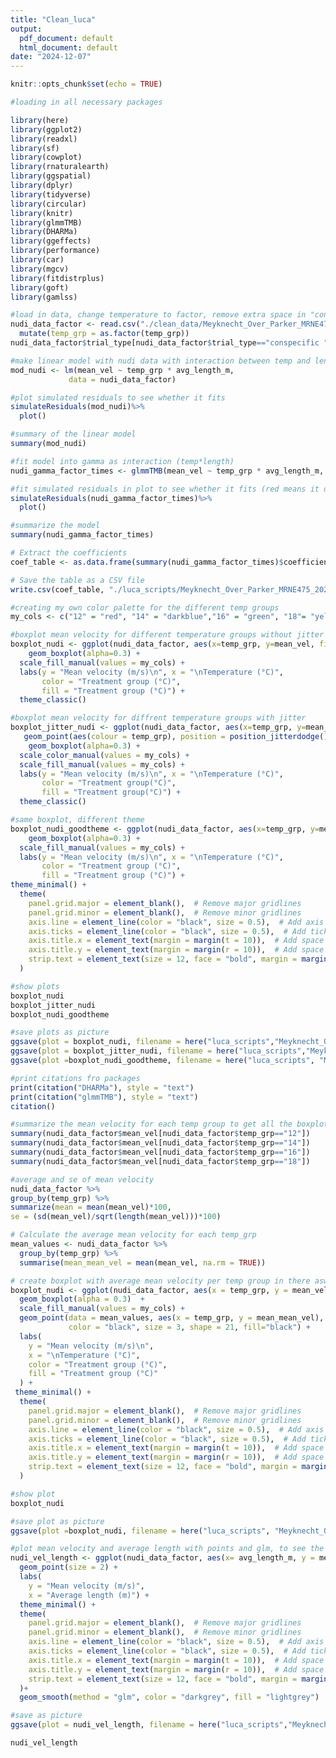 ```yaml
---
title: "Clean_luca"
output:
  pdf_document: default
  html_document: default
date: "2024-12-07"
---
```


```r
knitr::opts_chunk$set(echo = TRUE)
```

```r
#loading in all necessary packages

library(here) 
library(ggplot2) 
library(readxl) 
library(sf) 
library(cowplot)
library(rnaturalearth)
library(ggspatial)
library(dplyr)
library(tidyverse)
library(circular)
library(knitr)
library(glmmTMB)
library(DHARMa)
library(ggeffects)
library(performance)
library(car)
library(mgcv)
library(fitdistrplus)
library(goft)
library(gamlss)
```

```r
#load in data, change temperature to factor, remove extra space in "conspecific"
nudi_data_factor <- read.csv("./clean_data/Meyknecht_Over_Parker_MRNE475_2024_combinedraw.csv")%>%
  mutate(temp_grp = as.factor(temp_grp))
nudi_data_factor$trial_type[nudi_data_factor$trial_type=="conspecific "] <- "conspecific"

```

```r
#make linear model with nudi data with interaction between temp and length
mod_nudi <- lm(mean_vel ~ temp_grp * avg_length_m, 
             data = nudi_data_factor)

#plot simulated residuals to see whether it fits
simulateResiduals(mod_nudi)%>%
  plot()

#summary of the linear model
summary(mod_nudi)
```


```r
#fit model into gamma as interaction (temp*length)
nudi_gamma_factor_times <- glmmTMB(mean_vel ~ temp_grp * avg_length_m, family = Gamma(link = "log"), data = nudi_data_factor)

#fit simulated residuals in plot to see whether it fits (red means it doesn't, no red means it does)
simulateResiduals(nudi_gamma_factor_times)%>%
  plot()

#summarize the model
summary(nudi_gamma_factor_times)

# Extract the coefficients
coef_table <- as.data.frame(summary(nudi_gamma_factor_times)$coefficients$cond)

# Save the table as a CSV file
write.csv(coef_table, "./luca_scripts/Meyknecht_Over_Parker_MRNE475_2024_nudi_gamma_factor_times_coefficients.csv", row.names = TRUE)
```

```r

#creating my own color palette for the different temp groups
my_cols <- c("12" = "red", "14" = "darkblue","16" = "green", "18"= "yellow" )

#boxplot mean velocity for different temperature groups without jitter
boxplot_nudi <- ggplot(nudi_data_factor, aes(x=temp_grp, y=mean_vel, fill=temp_grp)) + 
    geom_boxplot(alpha=0.3) +
  scale_fill_manual(values = my_cols) +
  labs(y = "Mean velocity (m/s)\n", x = "\nTemperature (°C)", 
       color = "Treatment group (°C)", 
       fill = "Treatment group (°C)") +
  theme_classic()

#boxplot mean velocity for diffrent temperature groups with jitter
boxplot_jitter_nudi <- ggplot(nudi_data_factor, aes(x=temp_grp, y=mean_vel, fill=temp_grp)) + 
   geom_point(aes(colour = temp_grp), position = position_jitterdodge()) +
    geom_boxplot(alpha=0.3) +
  scale_color_manual(values = my_cols) +
  scale_fill_manual(values = my_cols) +
  labs(y = "Mean velocity (m/s)\n", x = "\nTemperature (°C)", 
       color = "Treatment group(°C)", 
       fill = "Treatment group(°C)") +
  theme_classic()

#same boxplot, different theme
boxplot_nudi_goodtheme <- ggplot(nudi_data_factor, aes(x=temp_grp, y=mean_vel, fill=temp_grp)) + 
    geom_boxplot(alpha=0.3) +
  scale_fill_manual(values = my_cols) +
  labs(y = "Mean velocity (m/s)\n", x = "\nTemperature (°C)", 
       color = "Treatment group (°C)", 
       fill = "Treatment group (°C)") +
theme_minimal() +
  theme(
    panel.grid.major = element_blank(),  # Remove major gridlines
    panel.grid.minor = element_blank(),  # Remove minor gridlines
    axis.line = element_line(color = "black", size = 0.5),  # Add axis lines for both x and y axes
    axis.ticks = element_line(color = "black", size = 0.5),  # Add ticks to both x and y axes
    axis.title.x = element_text(margin = margin(t = 10)),  # Add space between x-axis labels and numbers
    axis.title.y = element_text(margin = margin(r = 10)),  # Add space between y-axis labels and numbers
    strip.text = element_text(size = 12, face = "bold", margin = margin(b = 20))  # Add space between facet labels and graph
  )

#show plots
boxplot_nudi
boxplot_jitter_nudi
boxplot_nudi_goodtheme

#save plots as picture
ggsave(plot = boxplot_nudi, filename = here("luca_scripts","Meyknecht_Over_Parker_MRNE475_2024_boxplot_nudi.pdf"), width = 6, height = 4)
ggsave(plot = boxplot_jitter_nudi, filename = here("luca_scripts","Meyknecht_Over_Parker_MRNE475_2024_boxplot_jitter_nudi.pdf"), width = 6, height = 4)
ggsave(plot =boxplot_nudi_goodtheme, filename = here("luca_scripts", "Meyknecht_Over_Parker_MRNE475_2024_goodboxplot.png"), bg = "white", width = 6, height = 4)


```

```r
#print citations fro packages
print(citation("DHARMa"), style = "text")
print(citation("glmmTMB"), style = "text")
citation()

```

```r
#summarize the mean velocity for each temp group to get all the boxplot values + mean
summary(nudi_data_factor$mean_vel[nudi_data_factor$temp_grp=="12"])
summary(nudi_data_factor$mean_vel[nudi_data_factor$temp_grp=="14"])
summary(nudi_data_factor$mean_vel[nudi_data_factor$temp_grp=="16"]) 
summary(nudi_data_factor$mean_vel[nudi_data_factor$temp_grp=="18"]) 

#average and se of mean velocity
nudi_data_factor %>%
group_by(temp_grp) %>%
summarize(mean = mean(mean_vel)*100,
se = (sd(mean_vel)/sqrt(length(mean_vel)))*100)


```


```r
# Calculate the average mean velocity for each temp_grp
mean_values <- nudi_data_factor %>%
  group_by(temp_grp) %>%
  summarise(mean_mean_vel = mean(mean_vel, na.rm = TRUE))

# create boxplot with average mean velocity per temp group in there aswell
boxplot_nudi <- ggplot(nudi_data_factor, aes(x = temp_grp, y = mean_vel, fill = temp_grp)) + 
  geom_boxplot(alpha = 0.3)  +
  scale_fill_manual(values = my_cols) +
  geom_point(data = mean_values, aes(x = temp_grp, y = mean_mean_vel), 
             color = "black", size = 3, shape = 21, fill="black") +
  labs(
    y = "Mean velocity (m/s)\n", 
    x = "\nTemperature (°C)", 
    color = "Treatment group (°C)", 
    fill = "Treatment group (°C)"
  ) +
 theme_minimal() +
  theme(
    panel.grid.major = element_blank(),  # Remove major gridlines
    panel.grid.minor = element_blank(),  # Remove minor gridlines
    axis.line = element_line(color = "black", size = 0.5),  # Add axis lines for both x and y axes
    axis.ticks = element_line(color = "black", size = 0.5),  # Add ticks to both x and y axes
    axis.title.x = element_text(margin = margin(t = 10)),  # Add space between x-axis labels and numbers
    axis.title.y = element_text(margin = margin(r = 10)),  # Add space between y-axis labels and numbers
    strip.text = element_text(size = 12, face = "bold", margin = margin(b = 20))  # Add space between facet labels and graph
  )

#show plot
boxplot_nudi

#save plot as picture
ggsave(plot =boxplot_nudi, filename = here("luca_scripts", "Meyknecht_Over_Parker_MRNE475_2024_perfectplot.png"), bg = "white", width = 6, height = 4)
```


```r
#plot mean velocity and average length with points and glm, to see the relationship between the two
nudi_vel_length <- ggplot(nudi_data_factor, aes(x= avg_length_m, y = mean_vel)) +
  geom_point(size = 2) +
  labs(
    y = "Mean velocity (m/s)", 
    x = "Average length (m)") +
  theme_minimal() +
  theme(
    panel.grid.major = element_blank(),  # Remove major gridlines
    panel.grid.minor = element_blank(),  # Remove minor gridlines
    axis.line = element_line(color = "black", size = 0.5),  # Add axis lines for both x and y axes
    axis.ticks = element_line(color = "black", size = 0.5),  # Add ticks to both x and y axes
    axis.title.x = element_text(margin = margin(t = 10)),  # Add space between x-axis labels and numbers
    axis.title.y = element_text(margin = margin(r = 10)),  # Add space between y-axis labels and numbers
    strip.text = element_text(size = 12, face = "bold", margin = margin(b = 20))  # Add space between facet labels and graph
  )+
  geom_smooth(method = "glm", color = "darkgrey", fill = "lightgrey")

#save as picture
ggsave(plot = nudi_vel_length, filename = here("luca_scripts","Meyknecht_Over_Parker_MRNE475_2024_lm_length_vel2.png"), width = 6, height = 4, bg="white")

nudi_vel_length
```

